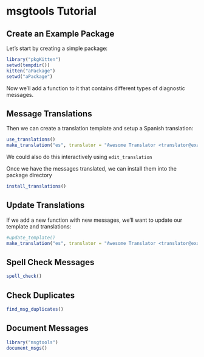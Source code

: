 <!--
%\VignetteEngine{knitr}
%\VignetteIndexEntry{Tutorial}
-->

# msgtools Tutorial #



## Create an Example Package ##

Let's start by creating a simple package:

```r
library("pkgKitten")
setwd(tempdir())
kitten("aPackage")
setwd("aPackage")
```

Now we'll add a function to it that contains different types of diagnostic messages.

## Message Translations ##

Then we can create a translation template and setup a Spanish translation:

```R
use_translations()
make_translation("es", translator = "Awesome Translator <translator@example.com")
```

We could also do this interactively using `edit_translation`

Once we have the messages translated, we can install them into the package directory

```R
install_translations()
```



## Update Translations ##

If we add a new function with new messages, we'll want to update our template and translations:


```R
#update_template()
make_translation("es", translator = "Awesome Translator <translator@example.com")
```


## Spell Check Messages ##

```R
spell_check()
```


## Check Duplicates ##

```R
find_msg_duplicates()
```


## Document Messages ##

```R
library("msgtools")
document_msgs()
```

